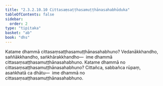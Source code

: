 ```yaml
---
title: "2.3.2.10.10 Cittasaṃsaṭṭhasamuṭṭhānasahabhūduka"
tableOfContents: false
sidebar:
  order: 2
type: "tipitaka"
basket: "ab"
book: "dhs"
---
```



<DynamicBreadcrumb />

<Division number="1209" book="dhs" bookNo="29" page="239">

<Paragraph number="1905" book="dhs">
Katame dhammā cittasaṃsaṭṭhasamuṭṭhānasahabhuno? Vedanākkhandho, saññākkhandho, saṅkhārakkhandho—  ime dhammā cittasaṃsaṭṭhasamuṭṭhānasahabhuno.
</Paragraph>

</Division>
<Division number="1210" book="dhs" bookNo="29" page="239">

<Paragraph number="1906" book="dhs">
Katame dhammā no cittasaṃsaṭṭhasamuṭṭhānasahabhuno? Cittañca, sabbañca rūpaṃ, asaṅkhatā ca dhātu—  ime dhammā no cittasaṃsaṭṭhasamuṭṭhānasahabhuno.
</Paragraph>
</Division>